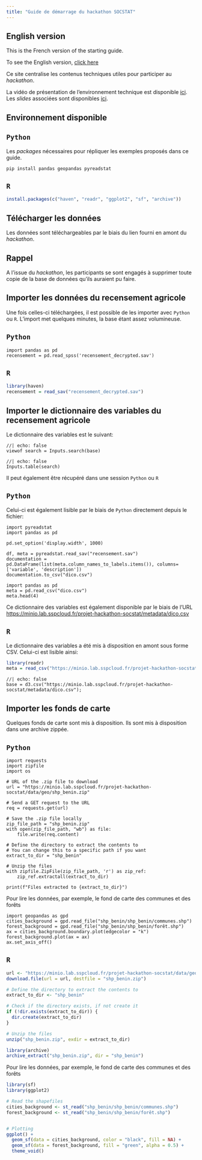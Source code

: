 ```yaml
---
title: "Guide de démarrage du hackathon SOCSTAT"
---
```


::: {.callout-note}
## English version

This is the French version of the starting guide.

To see the English version, [click here](/en/index.qmd)
:::

Ce site centralise les contenus techniques utiles pour
participer au _hackathon_.

La vidéo de présentation de l'environnement technique
est disponible [ici](XXXX). Les _slides_ associées
sont disponibles [ici](XXXX). 

## Environnement disponible

::: {.panel-tabset group="language"}

## `Python` {.unnumbered .unlisted}

Les _packages_ nécessaires pour répliquer les exemples
proposés dans ce guide.

```.python
pip install pandas geopandas pyreadstat
```

## `R` {.unnumbered .unlisted}

```.r
install.packages(c("haven", "readr", "ggplot2", "sf", "archive"))
```

:::

## Télécharger les données

Les données sont téléchargeables par
le biais du lien fourni en amont du _hackathon_. 

::: {.callout-important}
## Rappel

A l'issue du _hackathon_,
les participants se sont engagés à supprimer toute copie de la base de données
qu'ils auraient pu faire.
:::


## Importer les données du recensement agricole

Une fois celles-ci téléchargées, il est possible de les
importer avec `Python` ou `R`. L'import met quelques
minutes, la base étant assez volumineuse. 

::: {.panel-tabset group="language"}

## `Python` {.unnumbered .unlisted}

```.python
import pandas as pd
recensement = pd.read_spss('recensement_decrypted.sav')
```

## `R` {.unnumbered .unlisted}

```.r
library(haven)
recensement = read_sav("recensement_decrypted.sav")
```


:::


## Importer le dictionnaire des variables du recensement agricole

Le dictionnaire des variables est le suivant:

```ojs
//| echo: false
viewof search = Inputs.search(base)
```

```ojs
//| echo: false
Inputs.table(search)
```

Il peut également être récupéré dans une session `Python`
ou `R`

::: {.panel-tabset group="language"}

## `Python` {.unnumbered .unlisted}

Celui-ci est également lisible par le biais de `Python`
directement depuis le fichier:

```.python
import pyreadstat
import pandas as pd

pd.set_option('display.width', 1000)

df, meta = pyreadstat.read_sav("recensement.sav")
documentation = pd.DataFrame(list(meta.column_names_to_labels.items()), columns=['variable', 'description'])
documentation.to_csv("dico.csv")
```


```.python
import pandas as pd
meta = pd.read_csv("dico.csv")
meta.head(4)
```

Ce dictionnaire des variables est également disponible
par le biais de l'URL [https://minio.lab.sspcloud.fr/projet-hackathon-socstat/metadata/dico.csv](https://minio.lab.sspcloud.fr/projet-hackathon-socstat/metadata/dico.csv)


## `R` {.unnumbered .unlisted}

Le dictionnaire des variables a été mis à disposition en amont sous forme CSV.
Celui-ci est lisible ainsi: 

```.r
library(readr)
meta = read_csv("https://minio.lab.sspcloud.fr/projet-hackathon-socstat/metadata/dico.csv")
```

:::


```ojs
//| echo: false
base = d3.csv("https://minio.lab.sspcloud.fr/projet-hackathon-socstat/metadata/dico.csv");
```


## Importer les fonds de carte

Quelques fonds de carte sont mis à disposition. Ils sont mis 
à disposition dans une archive zippée. 

::: {.panel-tabset group="language"}

## `Python` {.unnumbered .unlisted}

```.python
import requests
import zipfile
import os

# URL of the .zip file to download
url = "https://minio.lab.sspcloud.fr/projet-hackathon-socstat/data/geo/shp_benin.zip"

# Send a GET request to the URL
req = requests.get(url)

# Save the .zip file locally
zip_file_path = "shp_benin.zip"
with open(zip_file_path, "wb") as file:
    file.write(req.content)

# Define the directory to extract the contents to
# You can change this to a specific path if you want
extract_to_dir = "shp_benin"

# Unzip the files
with zipfile.ZipFile(zip_file_path, 'r') as zip_ref:
    zip_ref.extractall(extract_to_dir)

print(f"Files extracted to {extract_to_dir}")
```

Pour lire les données, par exemple, 
le fond de carte des communes et des forêts

```.python
import geopandas as gpd
cities_background = gpd.read_file("shp_benin/shp_benin/communes.shp")
forest_background = gpd.read_file("shp_benin/shp_benin/forêt.shp")
ax = cities_background.boundary.plot(edgecolor = "k")
forest_background.plot(ax = ax)
ax.set_axis_off()
```

## `R` {.unnumbered .unlisted}

```.r
url <- "https://minio.lab.sspcloud.fr/projet-hackathon-socstat/data/geo/shp_benin.zip"
download.file(url = url, destfile = "shp_benin.zip")

# Define the directory to extract the contents to
extract_to_dir <- "shp_benin"

# Check if the directory exists, if not create it
if (!dir.exists(extract_to_dir)) {
  dir.create(extract_to_dir)
}

# Unzip the files
unzip("shp_benin.zip", exdir = extract_to_dir)

library(archive)
archive_extract("shp_benin.zip", dir = "shp_benin")
```

Pour lire les données, par exemple, 
le fond de carte des communes et des forêts

```.r
library(sf)
library(ggplot2)

# Read the shapefiles
cities_background <- st_read("shp_benin/shp_benin/communes.shp")
forest_background <- st_read("shp_benin/shp_benin/forêt.shp")


# Plotting
ggplot() +
  geom_sf(data = cities_background, color = "black", fill = NA) +
  geom_sf(data = forest_background, fill = "green", alpha = 0.5) +
  theme_void()
```

:::


